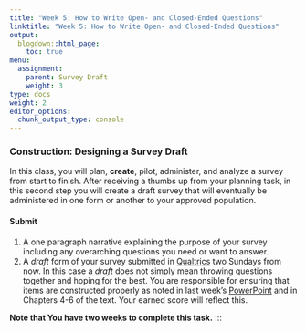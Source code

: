 ```yaml
---
title: "Week 5: How to Write Open- and Closed-Ended Questions"
linktitle: "Week 5: How to Write Open- and Closed-Ended Questions"
output:
  blogdown::html_page:
    toc: true
menu:
  assignment:
    parent: Survey Draft
    weight: 3
type: docs
weight: 2
editor_options: 
  chunk_output_type: console
---
```


### Construction: Designing a Survey Draft
In this class, you will plan, **create**, pilot, administer, and analyze a survey from start to finish. After receiving a thumbs up from your planning task, in this second step you will create a draft survey that will eventually be administered in one form or another to your approved population.

#### Submit
1. A one paragraph narrative explaining the purpose of your survey including any overarching questions you need or want to answer.
2. A *draft* form of your survey submitted in [Qualtrics](https://wvu.qualtrics.com/){target="_blank"} two Sundays from now. In this case a *draft* does not simply mean throwing questions together and hoping for the best. You are responsible for ensuring that items are constructed properly as noted in last week's [PowerPoint](/lesson/04-lesson/#survey-design-1) and in Chapters 4-6 of the text. Your earned score will reflect this.

**Note that You have two weeks to complete this task.**
:::

